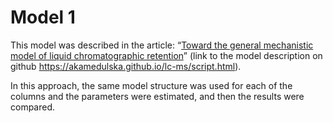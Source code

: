 # Model 1 {.unnumbered}

This model was described in the article: "[Toward the general mechanistic model of liquid chromatographic retention](https://pubs.acs.org/doi/10.1021/acs.analchem.2c02034)" (link to the model description on github <https://akamedulska.github.io/lc-ms/script.html>).

In this approach, the same model structure was used for each of the columns and the parameters were estimated, and then the results were compared.
